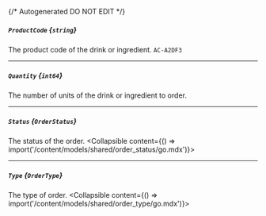 {/* Autogenerated DO NOT EDIT  */}

##### `ProductCode` *{`string`}*
The product code of the drink or ingredient.
`AC-A2DF3`

---
##### `Quantity` *{`int64`}*
The number of units of the drink or ingredient to order.

---
##### `Status` *{`OrderStatus`}*
The status of the order.
<Collapsible content={() => import('/content/models/shared/order_status/go.mdx')}>
</Collapsible>

---
##### `Type` *{`OrderType`}*
The type of order.
<Collapsible content={() => import('/content/models/shared/order_type/go.mdx')}>
</Collapsible>

